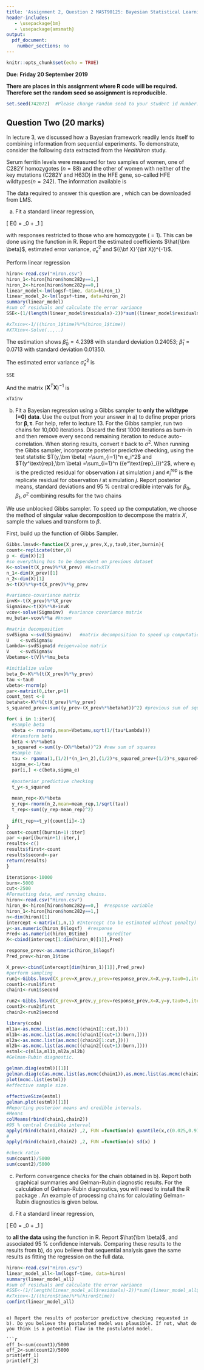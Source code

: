 ---
title: 'Assignment 2, Question 2 MAST90125: Bayesian Statistical Learning'
header-includes:
   - \usepackage{bm}
   - \usepackage{amsmath}
output: 
  pdf_document:
    number_sections: no
---

```{r setup, include=FALSE}
knitr::opts_chunk$set(echo = TRUE)
```

**Due: Friday 20 September 2019**  
\vspace{5 mm}

**There are places in this assignment where R code will be required. Therefore set the random seed so assignment is reproducible.**

```{r}
set.seed(742072)  #Please change random seed to your student id number.
```

## Question Two (20 marks) 

In lecture 3, we discussed how a Bayesian framework readily lends itself to combining information from sequential experiments. To demonstrate, consider the following data extracted from the *HealthIron* study. 


Serum ferritin levels were measured for two samples of women, one of C282Y homozygotes $(n = 88)$ and the other of women with neither of the key mutations (C282Y and H63D) in the HFE gene, so-called HFE \lq wildtypes\rq $(n= 242)$. The information available is 

\begin{itemize}
\item \texttt{idnum}: Participant id.
\item \texttt{homc282y}: Indicator whether individual is Homozygote (1) or Wildtype (0).
\item  \texttt{time}: Time since onset of menopause, measured in years.
\item \texttt{logsf}: The natural logarithm of the serum ferritin in $\mu$g/L.
\end{itemize}


The data required to answer this question are \texttt{Hiron.csv}, which can be downloaded from LMS.

a) Fit a standard linear regression,

\[ E(\text{logsf}) = \beta_0 + \beta_1\text{time} \]

with responses restricted to those who are homozygote (\texttt{homc282y} = 1). This can be done using the \texttt{lm} function in R. Report the estimated coefficients $\hat{\bm \beta}$, estimated error variance, $\hat{\sigma}^2_e$ and $({\bf X}'{\bf X})^{-1}$.

Perform linear regression
```{r}
hiron<-read.csv("Hiron.csv")
hiron_1<-hiron[hiron$homc282y==1,]
hiron_2<-hiron[hiron$homc282y==0,]
linear_model<-lm(logsf~time, data=hiron_1)
linear_model_2<-lm(logsf~time, data=hiron_2)
summary(linear_model)
#sum of residuals and calculate the error variance
SSE<-(1/(length(linear_model$residuals)-2))*sum((linear_model$residuals)^2)

#xTxinv<-1/((hiron_1$time)%*%(hiron_1$time))
#XTXinv<-Solve(..,..)
```
The estimation shows 
$\hat{\beta}_0 = 4.2398$ with standard deviation $0.24053$; $\hat{\beta}_1=0.0713$ with standard deviation $0.01350$. 

The estimated error variance $\hat{\sigma}_{e}^2$ is 
```{r}
SSE
```
And the matrix $(\textbf{X}^T \textbf{X})^{-1}$ is 
```{r}
xTxinv
```

b) Fit a Bayesian regression using a Gibbs sampler to **only the wildtype (\texttt{homc282y}=0) data**. Use the output from your answer in a) to define proper priors for $\bm \beta, \bm \tau$. For help, refer to lecture 13.  For the Gibbs sampler, run two chains for 10,000 iterations.  Discard the first 1000 iterations as burn-in and then remove every second remaining iteration to reduce auto-correlation. When storing results, convert $\tau$ back to $\sigma^2$.  When running the Gibbs sampler, incorporate posterior predictive checking, using the test statistic $T(y,\bm \beta) =\sum_{i=1}^n e_i^2$ and $T(y^\text{rep},\bm \beta) =\sum_{i=1}^n ({e^\text{rep}_i})^2$, where $e_i$ is the predicted residual for observation $i$ at simulation $j$ and $e^\text{rep}_i$ is the replicate residual for observation $i$ at simulation $j$. Report posterior means, standard deviations and 95 \% central credible intervals for $\beta_0, \beta_1, \sigma^2$ combining results for the two chains

We use unblocked Gibbs sampler. To speed up the computation, we choose the method of singular value decomposition to decompose the matrix $X$, sample the values and transform to $\beta$.

First, build up the function of Gibbs Sampler.

```{r}

Gibbs.lmsvd<-function(X_prev,y_prev,X,y,tau0,iter,burnin){
count<-replicate(iter,0)
p <- dim(X)[2]
#so everything has to be dependent on previous dataset
K<-solve(t(X_prev)%*%X_prev) #K=invXTX
n_1<-dim(X_prev)[1]
n_2<-dim(X)[1]
a<-t(X)%*%y+t(X_prev)%*%y_prev

#variance-covariance matrix
invK<-t(X_prev)%*%X_prev
Sigmainv<-t(X)%*%X+invK
vcov<-solve(Sigmainv)  #variance covariance matrix
mu_beta<-vcov%*%a #known

#matrix decomposition
svdSigma <-svd(Sigmainv)   #matrix decomposition to speed up computation.
U    <-svdSigma$u
Lambda<-svdSigma$d #eigenvalue matrix
V    <-svdSigma$v 
Vbetamu<-t(V)%*%mu_beta

#initialize value
beta_0<-K%*%(t(X_prev)%*%y_prev)
tau <-tau0
vbeta<-rnorm(p)
par<-matrix(0,iter,p+1)  
count_test <-0
betahat<-K%*%(t(X_prev)%*%y_prev)
s_squared_prev<-sum((y_prev-(X_prev%*%betahat))^2) #previous sum of squares

for( i in 1:iter){
  #sample beta
  vbeta <- rnorm(p,mean=Vbetamu,sqrt(1/(tau*Lambda)))
  #transform beta
  beta <-V%*%vbeta   
  s_squared <-sum((y-(X%*%beta))^2) #new sum of squares
  #sample tau
  tau <- rgamma(1,(1/2)*(n_1+n_2),(1/2)*s_squared_prev+(1/2)*s_squared+(1/2)*(t(beta-beta_0)%*%(invK%*%(beta-beta_0))))
  sigma_e<-1/tau
  par[i,] <-c(beta,sigma_e)
  
  #posterior predictive checking
  t_y<-s_squared
  
  mean_rep<-X%*%beta
  y_rep<-rnorm(n_2,mean=mean_rep,1/sqrt(tau))
  t_rep<-sum((y_rep-mean_rep)^2)
  
  if(t_rep>=t_y){count[i]<-1}
}
count<-count[(burnin+1):iter]
par <-par[(burnin+1):iter,] 
results<-c()
results$first<-count
results$second<-par
return(results)  
}
```


```{r}
iterations<-10000
burn<-5000
cut<-2500
#Formatting data, and running chains.
hiron<-read.csv("Hiron.csv")
hiron_0<-hiron[hiron$homc282y==0,]  #response variable
hiron_1<-hiron[hiron$homc282y==1,]
n<-dim(hiron)[1]
intercept <-matrix(1,n,1) #Intercept (to be estimated without penalty)
y<-as.numeric(hiron_0$logsf)  #response
Pred<-as.numeric(hiron_0$time)       #preditor
X<-cbind(intercept[1:dim(hiron_0)[1]],Pred)

response_prev<-as.numeric(hiron_1$logsf)
Pred_prev<-hiron_1$time

X_prev<-cbind(intercept[dim(hiron_1)[1]],Pred_prev)
#perform sampling
run1<-Gibbs.lmsvd(X_prev=X_prev,y_prev=response_prev,X=X,y=y,tau0=1,iter=iterations,burnin=burn)
count1<-run1$first
chain1<-run1$second

run2<-Gibbs.lmsvd(X_prev=X_prev,y_prev=response_prev,X=X,y=y,tau0=5,iter=iterations,burnin=burn)
count2<-run2$first
chain2<-run2$second

library(coda)
ml1a<-as.mcmc.list(as.mcmc((chain1[1:cut,])))
ml1b<-as.mcmc.list(as.mcmc((chain1[(cut+1):burn,])))
ml2a<-as.mcmc.list(as.mcmc((chain2[1:cut,])))
ml2b<-as.mcmc.list(as.mcmc((chain2[(cut+1):burn,])))
estml<-c(ml1a,ml1b,ml2a,ml2b)
#Gelman-Rubin diagnostic.

gelman.diag(estml)[[1]]
gelman.diag(c(as.mcmc.list(as.mcmc(chain1)),as.mcmc.list(as.mcmc(chain2))))
plot(mcmc.list(estml))
#effective sample size.
 
effectiveSize(estml)
gelman.plot(estml)[[1]]
#Reporting posterior means and credible intervals.
#Means
colMeans(rbind(chain1,chain2)) 
#95 % central Credible interval
apply(rbind(chain1,chain2) ,2, FUN =function(x) quantile(x,c(0.025,0.975) )) 
#
apply(rbind(chain1,chain2) ,2, FUN =function(x) sd(x) )

#check ratio
sum(count1)/5000
sum(count2)/5000
```


c) Perform convergence checks for the chain obtained in b). Report both graphical summaries and Gelman-Rubin diagnostic results.  For the calculation of Gelman-Rubin diagnostics, you will need to install the R package \texttt{coda}. An example of processing chains for calculating Gelman-Rubin diagnostics is given below.

\begin{footnotesize}
\begin{verbatim}
      Processing chains for calculation of Gelman-Rubin diagnostics. Imagine you have 4 chains of
      a multi-parameter problem, and thinning already completed, called par1,par2,par3,par4

      Step one: Converting the chains into mcmc lists.
      library(coda)
      par1<-as.mcmc.list(as.mcmc((par1)))
      par2<-as.mcmc.list(as.mcmc((par2)))
      par3<-as.mcmc.list(as.mcmc((par3)))
      par4<-as.mcmc.list(as.mcmc((par4)))

      Step two: Calculating diagnostics
      
      par.all<-c(par1,par2,par3,par4)
      gelman.diag(par.all)
\end{verbatim}
\end{footnotesize}

d) Fit a standard linear regression,

\[ E(\text{logsf}) = \beta_0 + \beta_1\text{time} \]

to **all the data** using the \texttt{lm} function in R. Report $\hat{\bm \beta}$, and associated 95 \% confidence intervals. Comparing these results to the results from b), do you believe that sequential analysis gave the same results as fitting the regression on the full data.

```{r}
hiron<-read.csv("Hiron.csv")
linear_model_all<-lm(logsf~time, data=hiron)
summary(linear_model_all)
#sum of residuals and calculate the error variance
#SSE<-(1/(length(linear_model_all$residuals)-2))*sum((linear_model_all$residuals)^2)
#xTxinv<-1/((hiron$time)%*%(hiron$time))
confint(linear_model_all)
```
```

e) Report the results of posterior predictive checking requested in b). Do you believe the postulated model was plausible. If not, what do you think is a potential flaw in the postulated model.

```{r}

eff_1<-sum(count1)/5000
eff_2<-sum(count2)/5000
print(eff_1)
print(eff_2)

```

